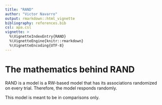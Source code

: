 ```yaml
---
title: "RAND"
author: "Victor Navarro"
output: rmarkdown::html_vignette
bibliography: references.bib
csl: apa.csl
vignette: >
  %\VignetteIndexEntry{RAND}
  %\VignetteEngine{knitr::rmarkdown}
  %\VignetteEncoding{UTF-8}
---
```


# The mathematics behind RAND

RAND is a model is a RW-based model that has its associations randomized on every trial.
Therefore, the model responds randomly.

This model is meant to be in comparisons only.